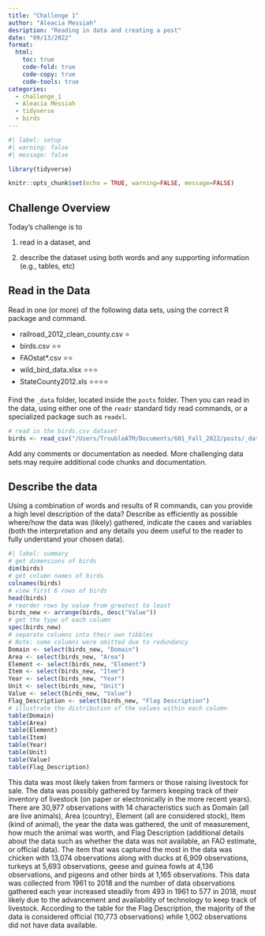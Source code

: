 ---
title: "Challenge 1"
author: "Aleacia Messiah"
desription: "Reading in data and creating a post"
date: "09/13/2022"
format:
  html:
    toc: true
    code-fold: true
    code-copy: true
    code-tools: true
categories:
  - challenge_1
  - Aleacia Messiah
  - tidyverse
  - birds
---

```{r}
#| label: setup
#| warning: false
#| message: false

library(tidyverse)

knitr::opts_chunk$set(echo = TRUE, warning=FALSE, message=FALSE)
```

## Challenge Overview

Today's challenge is to

1)  read in a dataset, and

2)  describe the dataset using both words and any supporting information (e.g., tables, etc)

## Read in the Data

Read in one (or more) of the following data sets, using the correct R package and command.

-   railroad_2012_clean_county.csv ⭐
-   birds.csv ⭐⭐
-   FAOstat\*.csv ⭐⭐
-   wild_bird_data.xlsx ⭐⭐⭐
-   StateCounty2012.xls ⭐⭐⭐⭐

Find the `_data` folder, located inside the `posts` folder. Then you can read in the data, using either one of the `readr` standard tidy read commands, or a specialized package such as `readxl`.

```{r}
# read in the birds.csv dataset
birds <- read_csv("/Users/TroubleATM/Documents/601_Fall_2022/posts/_data/birds.csv")
```

Add any comments or documentation as needed. More challenging data sets may require additional code chunks and documentation.

## Describe the data

Using a combination of words and results of R commands, can you provide a high level description of the data? Describe as efficiently as possible where/how the data was (likely) gathered, indicate the cases and variables (both the interpretation and any details you deem useful to the reader to fully understand your chosen data).

```{r}
#| label: summary
# get dimensions of birds
dim(birds)
# get column names of birds
colnames(birds)
# view first 6 rows of birds
head(birds)
# reorder rows by value from greatest to least
birds_new <- arrange(birds, desc("Value"))
# get the type of each column
spec(birds_new)
# separate columns into their own tibbles
# Note: some columns were omitted due to redundancy
Domain <- select(birds_new, "Domain")
Area <- select(birds_new, "Area")
Element <- select(birds_new, "Element")
Item <- select(birds_new, "Item")
Year <- select(birds_new, "Year")
Unit <- select(birds_new, "Unit")
Value <- select(birds_new, "Value")
Flag_Description <- select(birds_new, "Flag Description")
# illustrate the distribution of the values within each column
table(Domain)
table(Area)
table(Element)
table(Item)
table(Year)
table(Unit)
table(Value)
table(Flag_Description)
```

This data was most likely taken from farmers or those raising livestock for sale. The data was possibly gathered by farmers keeping track of their inventory of livestock (on paper or electronically in the more recent years). There are 30,977 observations with 14 characteristics such as Domain (all are live animals), Area (country), Element (all are considered stock), Item (kind of animal), the year the data was gathered, the unit of measurement, how much the animal was worth, and Flag Description (additional details about the data such as whether the data was not available, an FAO estimate, or official data). The item that was captured the most in the data was chicken with 13,074 observations along with ducks at 6,909 observations, turkeys at 5,693 observations, geese and guinea fowls at 4,136 observations, and pigeons and other birds at 1,165 observations. This data was collected from 1961 to 2018 and the number of data observations gathered each year increased steadily from 493 in 1961 to 577 in 2018, most likely due to the advancement and availability of technology to keep track of livestock. According to the table for the Flag Description, the majority of the data is considered official (10,773 observations) while 1,002 observations did not have data available. 